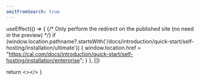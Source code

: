 ```yaml
---
omitFromSearch: true
---
```



  useEffect(() => {
    {/* Only perform the redirect on the published site (no need in the preview) */}
    if (window.location.pathname?.startsWith('/docs/introduction/quick-start/self-hosting/installation/ultimate')) {
      window.location.href = "https://cal.com/docs/introduction/quick-start/self-hosting/installation/enterprise";
    }
  }, [])
  
  return <></>
}

<Redirect />